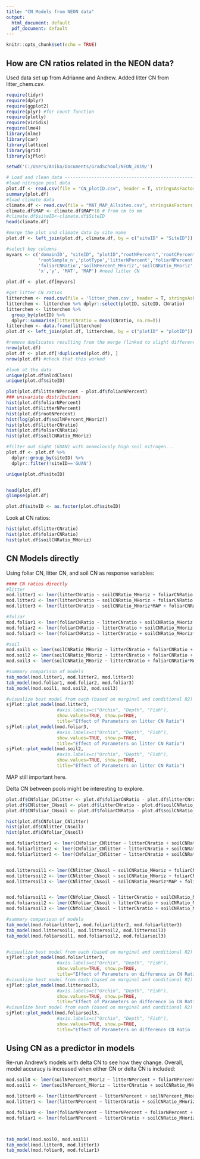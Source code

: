 ---
title: "CN Models from NEON data"
output:
  html_document: default
  pdf_document: default
---

```{r setup, include=FALSE}
knitr::opts_chunk$set(echo = TRUE)
```

## How are CN ratios related in the NEON data?

Used data set up from Adrianne and Andrew. Added litter CN from litter_chem.csv.

```{r include = FALSE}

require(tidyr)
require(dplyr)
require(ggplot2)
require(plyr) #for count function
require(plotly)
require(viridis)
require(lme4)
library(nlme)
library(car)
library(lattice)
library(grid)
library(sjPlot)

setwd('C:/Users/Anika/Documents/GradSchool/NEON_2019/')

# Load and clean data ----------------------------------------------------------------------
#load nitrogen pool data
plot.df <- read.csv(file = "CN_plotID.csv", header = T, stringsAsFactors = F)
summary(plot.df)
#load climate data
climate.df <- read.csv(file = "MAT_MAP_Allsites.csv", stringsAsFactors = F)
climate.df$MAP <- climate.df$MAP*10 # from cm to mm
#climate.df$siteID<-climate.df$SiteID
head(climate.df)

#merge the plot and climate data by site name
plot.df <- left_join(plot.df, climate.df, by = c("siteID" = "SiteID"))

#select key columns
myvars <- c('domainID', "siteID", "plotID","rootNPercent",'rootCPercent','rootCNratio',
            'rootSample_n','plotType','litterNPercent','foliarNPercent','foliarCPercent',
            'foliarCNRatio','soilNPercent_MHoriz','soilCNRatio_MHoriz','nlcdClass',
            'x','y', 'MAT', 'MAP') #need litter CN

plot.df <- plot.df[myvars]

#get litter CN ratios
litterchem <- read.csv(file = 'litter_chem.csv', header = T, stringsAsFactors = F)
litterchem <- litterchem %>% dplyr::select(plotID, siteID, CNratio)
litterchem <- litterchem %>% 
  group_by(plotID) %>% 
  dplyr::summarise(litterCNratio = mean(CNratio, na.rm=T))
litterchem <- data.frame(litterchem)
plot.df <- left_join(plot.df, litterchem, by = c("plotID" = "plotID"))

#remove duplicates resulting from the merge (linked to slight differences in coordinates?)
nrow(plot.df)
plot.df <- plot.df[!duplicated(plot.df), ]
nrow(plot.df) #check that this worked

#look at the data
unique(plot.df$nlcdClass)
unique(plot.df$siteID)

plot(plot.df$litterNPercent ~ plot.df$foliarNPercent)
### univariate distributions
hist(plot.df$foliarNPercent)
hist(plot.df$litterNPercent)
hist(plot.df$rootNPercent)
hist(log(plot.df$soilNPercent_MHoriz))
hist(plot.df$litterCNratio)
hist(plot.df$foliarCNRatio)
hist(plot.df$soilCNRatio_MHoriz)

#filter out sight (GUAN) with anamolously high soil nitrogen...
plot.df <- plot.df %>%
  dplyr::group_by(siteID) %>%
  dplyr::filter(!siteID=='GUAN')

unique(plot.df$siteID)


head(plot.df)
glimpse(plot.df)

plot.df$siteID <- as.factor(plot.df$siteID)

```

Look at CN ratios:

```{r histograms}
hist(plot.df$litterCNratio)
hist(plot.df$foliarCNRatio)
hist(plot.df$soilCNRatio_MHoriz)
```

## CN Models directly

Using foliar CN, litter CN, and soil CN as response variables:

```{r models1}
#### CN ratios directly
#litter
mod.litter1 <- lmer(litterCNratio ~ soilCNRatio_MHoriz + foliarCNRatio + (1|siteID), data=plot.df)
mod.litter2 <- lmer(litterCNratio ~ soilCNRatio_MHoriz + foliarCNRatio + soilNPercent_MHoriz + (1|siteID), data=plot.df)
mod.litter3 <- lmer(litterCNratio ~ soilCNRatio_MHoriz*MAP + foliarCNRatio + soilNPercent_MHoriz + (1|siteID), data=plot.df)

#foliar
mod.foliar1 <- lmer(foliarCNRatio ~ litterCNratio + soilCNRatio_MHoriz + (1|siteID), data=plot.df)
mod.foliar2 <- lmer(foliarCNRatio ~ litterCNratio + soilCNRatio_MHoriz + soilNPercent_MHoriz + (1|siteID), data=plot.df)
mod.foliar3 <- lmer(foliarCNRatio ~ litterCNratio + soilCNRatio_MHoriz*MAP + soilNPercent_MHoriz + (1|siteID), data=plot.df)

#soil
mod.soil1 <- lmer(soilCNRatio_MHoriz ~ litterCNratio + foliarCNRatio + (1|siteID), data=plot.df)
mod.soil2 <- lmer(soilCNRatio_MHoriz ~ litterCNratio + foliarCNRatio + soilNPercent_MHoriz + (1|siteID), data=plot.df)
mod.soil3 <- lmer(soilCNRatio_MHoriz ~ litterCNratio + foliarCNRatio*MAP + soilNPercent_MHoriz + (1|siteID), data=plot.df)

#summary comparison of models
tab_model(mod.litter1, mod.litter2, mod.litter3)
tab_model(mod.foliar1, mod.foliar2, mod.foliar3)
tab_model(mod.soil1, mod.soil2, mod.soil3)

#visualize best model from each (based on marginal and conditional R2)
sjPlot::plot_model(mod.litter3, 
                   #axis.labels=c("Urchin", "Depth", "Fish"),
                   show.values=TRUE, show.p=TRUE,
                   title="Effect of Parameters on litter CN Ratio")
sjPlot::plot_model(mod.foliar3, 
                   #axis.labels=c("Urchin", "Depth", "Fish"),
                   show.values=TRUE, show.p=TRUE,
                   title="Effect of Parameters on litter CN Ratio")
sjPlot::plot_model(mod.soil2, 
                   #axis.labels=c("Urchin", "Depth", "Fish"),
                   show.values=TRUE, show.p=TRUE,
                   title="Effect of Parameters on litter CN Ratio")
```

MAP still important here.

Delta CN between pools might be interesting to explore.

```{r delta cn}
plot.df$CNfoliar_CNlitter <- plot.df$foliarCNRatio - plot.df$litterCNratio
plot.df$CNlitter_CNsoil <- plot.df$litterCNratio - plot.df$soilCNRatio_MHoriz
plot.df$CNfoliar_CNsoil <- plot.df$foliarCNRatio - plot.df$soilCNRatio_MHoriz

hist(plot.df$CNfoliar_CNlitter)
hist(plot.df$CNlitter_CNsoil)
hist(plot.df$CNfoliar_CNsoil)

mod.foliarlitter1 <- lmer(CNfoliar_CNlitter ~ litterCNratio + soilCNRatio_MHoriz + (1|siteID), data=plot.df)
mod.foliarlitter2 <- lmer(CNfoliar_CNlitter ~ litterCNratio + soilCNRatio_MHoriz + soilNPercent_MHoriz + (1|siteID), data=plot.df)
mod.foliarlitter3 <- lmer(CNfoliar_CNlitter ~ litterCNratio + soilCNRatio_MHoriz*MAP + soilNPercent_MHoriz + (1|siteID), data=plot.df)


mod.littersoil1 <- lmer(CNlitter_CNsoil ~ soilCNRatio_MHoriz + foliarCNRatio + (1|siteID), data=plot.df)
mod.littersoil2 <- lmer(CNlitter_CNsoil ~ soilCNRatio_MHoriz + foliarCNRatio + soilNPercent_MHoriz + (1|siteID), data=plot.df)
mod.littersoil3 <- lmer(CNlitter_CNsoil ~ soilCNRatio_MHoriz*MAP + foliarCNRatio + soilNPercent_MHoriz + (1|siteID), data=plot.df)


mod.foliarsoil1 <- lmer(CNfoliar_CNsoil ~ litterCNratio + soilCNRatio_MHoriz + (1|siteID), data=plot.df)
mod.foliarsoil2 <- lmer(CNfoliar_CNsoil ~ litterCNratio + soilCNRatio_MHoriz + soilNPercent_MHoriz + (1|siteID), data=plot.df)
mod.foliarsoil3 <- lmer(CNfoliar_CNsoil ~ litterCNratio + soilCNRatio_MHoriz*MAP + soilNPercent_MHoriz + (1|siteID), data=plot.df)

#summary comparison of models
tab_model(mod.foliarlitter1, mod.foliarlitter2, mod.foliarlitter3)
tab_model(mod.littersoil1, mod.littersoil2, mod.littersoil3)
tab_model(mod.foliarsoil1, mod.foliarsoil2, mod.foliarsoil3)


#visualize best model from each (based on marginal and conditional R2)
sjPlot::plot_model(mod.foliarlitter3, 
                   #axis.labels=c("Urchin", "Depth", "Fish"),
                   show.values=TRUE, show.p=TRUE,
                   title="Effect of Parameters on difference in CN Ratio (foliar - litter")
#visualize best model from each (based on marginal and conditional R2)
sjPlot::plot_model(mod.littersoil3, 
                   #axis.labels=c("Urchin", "Depth", "Fish"),
                   show.values=TRUE, show.p=TRUE,
                   title="Effect of Parameters on difference in CN Ratio (litter - soil)")
#visualize best model from each (based on marginal and conditional R2)
sjPlot::plot_model(mod.foliarsoil3, 
                   #axis.labels=c("Urchin", "Depth", "Fish"),
                   show.values=TRUE, show.p=TRUE,
                   title="Effect of Parameters on difference CN Ratio (foliar - soil)")


```

## Using CN as a predictor in models
Re-run Andrew's models with delta CN to see how they change. Overall, model accuracy is increased when either CN or delta CN is included:
```{r cn models}
mod.soil0 <- lmer(soilNPercent_MHoriz ~ litterNPercent + foliarNPercent + (1|siteID), data=plot.df)
mod.soil1 <- lmer(soilNPercent_MHoriz ~ litterCNratio + soilCNRatio_MHoriz + litterNPercent + foliarNPercent + (1|siteID), data=plot.df)

mod.litter0 <- lmer(litterNPercent ~ litterNPercent + soilNPercent_MHoriz + (1|siteID), data=plot.df)
mod.litter1 <- lmer(litterNPercent ~ litterCNratio + soilCNRatio_MHoriz + soilNPercent_MHoriz + foliarNPercent + (1|siteID), data=plot.df)

mod.foliar0 <- lmer(foliarNPercent ~ litterNPercent + foliarNPercent + (1|siteID), data=plot.df)
mod.foliar1 <- lmer(foliarNPercent ~ litterCNratio + soilCNRatio_MHoriz + litterNPercent + soilNPercent_MHoriz + (1|siteID), data=plot.df)



tab_model(mod.soil0, mod.soil1)
tab_model(mod.litter0, mod.litter1)
tab_model(mod.foliar0, mod.foliar1)
```

